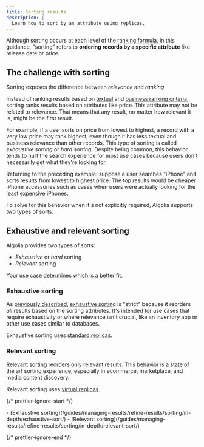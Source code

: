 ```yaml
---
title: Sorting results
description: |-
  Learn how to sort by an attribute using replicas.
---
```


Although sorting occurs at each level of the [ranking formula](/guides/managing-results/relevance-overview/in-depth/ranking-criteria/), in this guidance, "sorting" refers to **ordering records by a specific attribute** like release date or price.

## The challenge with sorting

Sorting exposes the difference between _relevance_ and _ranking_.

Instead of ranking results based on [textual](/guides/managing-results/relevance-overview/in-depth/ranking-criteria/) and [business ranking criteria](/guides/managing-results/must-do/custom-ranking/#custom-ranking), sorting ranks results based on attributes like price. This attribute may not be related to relevance. That means that any result, no matter how relevant
it is, might be the first result.

For example, if a user sorts on price from lowest to highest, a record with a very low price may rank highest, even though it has less textual and business relevance than other records.
This type of sorting is called _exhaustive sorting_ or _hard sorting_. Despite being common, this behavior tends to hurt the search experience for most use cases because users don't necessarily get what they're looking for.

Returning to the preceding example: suppose a user searches "iPhone" and sorts results from lowest to highest price.
The top results would be cheaper iPhone accessories such as cases when users were actually looking for the least expensive iPhones.

To solve for this behavior when it's not explicitly required, Algolia supports two types of sorts.

## Exhaustive and relevant sorting

Algolia provides two types of sorts:

- _Exhaustive_ or _hard_ sorting
- _Relevant_ sorting

Your use case determines which is a better fit.

### Exhaustive sorting

As [previously described](#the-challenge-with-sorting), [exhaustive sorting](/guides/managing-results/refine-results/sorting/in-depth/exhaustive-sort/) is "strict" because it reorders _all_ results based on the sorting attributes. It's intended for use cases that require exhaustivity or where relevance isn't crucial, like an inventory app or other use cases similar to databases.

Exhaustive sorting uses [standard replicas](/guides/managing-results/refine-results/sorting/in-depth/replicas/).

### Relevant sorting

[Relevant sorting](/guides/managing-results/refine-results/sorting/in-depth/relevant-sort/) reorders only relevant results. This behavior is a state of the art sorting experience, especially in ecommerce, marketplace, and media content discovery.

Relevant sorting uses [virtual replicas](/guides/managing-results/refine-results/sorting/in-depth/replicas/).

{/* prettier-ignore-start */}

<Info>
  - [Exhaustive sorting](/guides/managing-results/refine-results/sorting/in-depth/exhaustive-sort/)
  - [Relevant sorting](/guides/managing-results/refine-results/sorting/in-depth/relevant-sort/)
</Info>

{/* prettier-ignore-end */}
